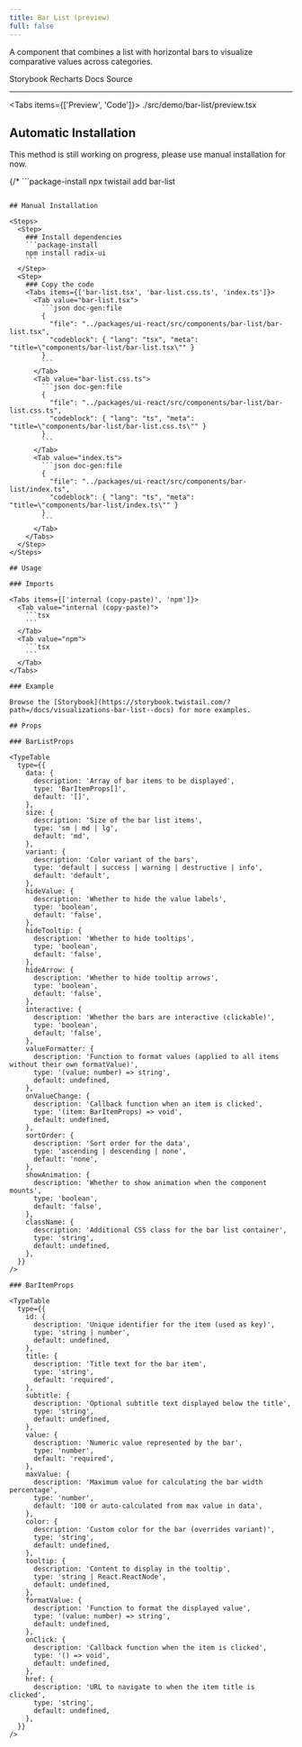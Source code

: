 ```yaml
---
title: Bar List (preview)
full: false
---
```


A component that combines a list with horizontal bars to visualize comparative values across categories.

<Badges>
  <BadgeLink href="https://storybook.twistail.com/?path=/docs/visualizations-bar-list--docs" external>
    Storybook
  </BadgeLink>
  <BadgeLink href="https://recharts.org/en-US/api" external>
    Recharts Docs
  </BadgeLink>
  <BadgeLink href="https://github.com/riipandi/twistail/tree/main/packages/ui-react/src/components/bar-list" external>
    Source
  </BadgeLink>
</Badges>

---


<Tabs items={['Preview', 'Code']}>
  <Tab value="Preview" className="rounded-b-xl flex min-h-44 flex-wrap items-center justify-center gap-4 py-20 not-prose">
    <Demo />
  </Tab>
  <Tab value="Code">
    <include cwd lang="tsx">./src/demo/bar-list/preview.tsx</include>
  </Tab>
</Tabs>

## Automatic Installation

<Callout type='warn'>
  This method is still working on progress, please use manual installation for now.
</Callout>

{/* ```package-install
npx twistail add bar-list
``` */}

## Manual Installation

<Steps>
  <Step>
    ### Install dependencies
    ```package-install
    npm install radix-ui
    ```
  </Step>
  <Step>
    ### Copy the code
    <Tabs items={['bar-list.tsx', 'bar-list.css.ts', 'index.ts']}>
      <Tab value="bar-list.tsx">
        ```json doc-gen:file
        {
          "file": "../packages/ui-react/src/components/bar-list/bar-list.tsx",
          "codeblock": { "lang": "tsx", "meta": "title=\"components/bar-list/bar-list.tsx\"" }
        }
        ```
      </Tab>
      <Tab value="bar-list.css.ts">
        ```json doc-gen:file
        {
          "file": "../packages/ui-react/src/components/bar-list/bar-list.css.ts",
          "codeblock": { "lang": "ts", "meta": "title=\"components/bar-list/bar-list.css.ts\"" }
        }
        ```
      </Tab>
      <Tab value="index.ts">
        ```json doc-gen:file
        {
          "file": "../packages/ui-react/src/components/bar-list/index.ts",
          "codeblock": { "lang": "ts", "meta": "title=\"components/bar-list/index.ts\"" }
        }
        ```
      </Tab>
    </Tabs>
  </Step>
</Steps>

## Usage

### Imports

<Tabs items={['internal (copy-paste)', 'npm']}>
  <Tab value="internal (copy-paste)">
    ```tsx
    ```
  </Tab>
  <Tab value="npm">
    ```tsx
    ```
  </Tab>
</Tabs>

### Example

Browse the [Storybook](https://storybook.twistail.com/?path=/docs/visualizations-bar-list--docs) for more examples.

## Props

### BarListProps

<TypeTable
  type={{
    data: {
      description: 'Array of bar items to be displayed',
      type: 'BarItemProps[]',
      default: '[]',
    },
    size: {
      description: 'Size of the bar list items',
      type: 'sm | md | lg',
      default: 'md',
    },
    variant: {
      description: 'Color variant of the bars',
      type: 'default | success | warning | destructive | info',
      default: 'default',
    },
    hideValue: {
      description: 'Whether to hide the value labels',
      type: 'boolean',
      default: 'false',
    },
    hideTooltip: {
      description: 'Whether to hide tooltips',
      type: 'boolean',
      default: 'false',
    },
    hideArrow: {
      description: 'Whether to hide tooltip arrows',
      type: 'boolean',
      default: 'false',
    },
    interactive: {
      description: 'Whether the bars are interactive (clickable)',
      type: 'boolean',
      default: 'false',
    },
    valueFormatter: {
      description: 'Function to format values (applied to all items without their own formatValue)',
      type: '(value: number) => string',
      default: undefined,
    },
    onValueChange: {
      description: 'Callback function when an item is clicked',
      type: '(item: BarItemProps) => void',
      default: undefined,
    },
    sortOrder: {
      description: 'Sort order for the data',
      type: 'ascending | descending | none',
      default: 'none',
    },
    showAnimation: {
      description: 'Whether to show animation when the component mounts',
      type: 'boolean',
      default: 'false',
    },
    className: {
      description: 'Additional CSS class for the bar list container',
      type: 'string',
      default: undefined,
    },
  }}
/>

### BarItemProps

<TypeTable
  type={{
    id: {
      description: 'Unique identifier for the item (used as key)',
      type: 'string | number',
      default: undefined,
    },
    title: {
      description: 'Title text for the bar item',
      type: 'string',
      default: 'required',
    },
    subtitle: {
      description: 'Optional subtitle text displayed below the title',
      type: 'string',
      default: undefined,
    },
    value: {
      description: 'Numeric value represented by the bar',
      type: 'number',
      default: 'required',
    },
    maxValue: {
      description: 'Maximum value for calculating the bar width percentage',
      type: 'number',
      default: '100 or auto-calculated from max value in data',
    },
    color: {
      description: 'Custom color for the bar (overrides variant)',
      type: 'string',
      default: undefined,
    },
    tooltip: {
      description: 'Content to display in the tooltip',
      type: 'string | React.ReactNode',
      default: undefined,
    },
    formatValue: {
      description: 'Function to format the displayed value',
      type: '(value: number) => string',
      default: undefined,
    },
    onClick: {
      description: 'Callback function when the item is clicked',
      type: '() => void',
      default: undefined,
    },
    href: {
      description: 'URL to navigate to when the item title is clicked',
      type: 'string',
      default: undefined,
    },
  }}
/>
